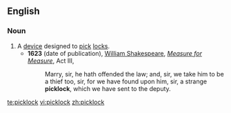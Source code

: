 ==English==
===Noun===
{{en-noun}}
#A [[device]] designed to [[pick]] [[lock]]s.
#*'''1623''' (date of publication), [[w:William Shakespeare|William Shakespeare]], ''[[w:Measure for Measure|Measure for Measure]]'', Act III,
#*:Marry, sir, he hath offended the law; and, sir, we take him to be a thief too, sir, for we have found upon him, sir, a strange '''picklock''', which we have sent to the deputy.

[[te:picklock]]
[[vi:picklock]]
[[zh:picklock]]